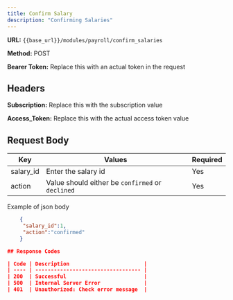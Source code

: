 ```yaml
---
title: Confirm Salary
description: "Confirming Salaries"
---
```


**URL:** `{{base_url}}/modules/payroll/confirm_salaries` <br />

**Method:** POST <br />

**Bearer Token:** Replace this with an actual token in the request

## Headers
**Subscription:** Replace this with the subscription value <br />

**Access_Token:** Replace this with the actual access token value

## Request Body

| Key      | Values                 | Required |
| -------- | ---------------------- | -------- |
| salary_id| Enter the salary id    | Yes      |
| action   | Value should either be `confirmed` or `declined`   | Yes      |

Example of json body
```json
    {
     "salary_id":1,
     "action":"confirmed"
    }

## Response Codes

| Code | Description                        |
| ---- | ---------------------------------- |
| 200  | Successful                         |
| 500  | Internal Server Error              |
| 401  | Unauthorized: Check error message  |

